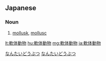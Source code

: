 {{also|軟體動物|软体动物}}
==Japanese==
{{ja-kanjitab|なん|たい|どう|ぶつ|yomi=o}}

===Noun===
{{ja-noun|なんたいどうぶつ}}

# {{qualifier|US}} [[mollusk]], {{qualifier|UK, Australia}} [[mollusc]]

[[Category:ja:Animals|なんたいどうぶつ]]
[[Category:ja:Mollusks|なんたいどうぶつ]]

[[lt:軟体動物]]
[[hu:軟体動物]]
[[mg:軟体動物]]
[[ja:軟体動物]]